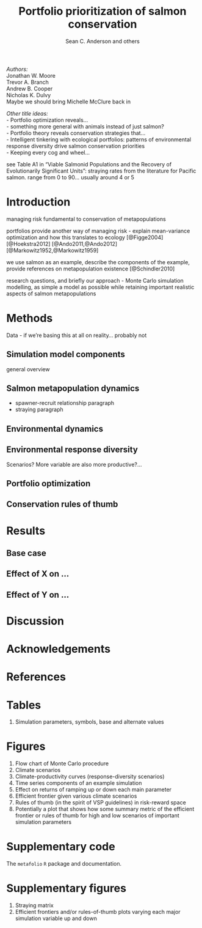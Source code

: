 % Portfolio prioritization of salmon conservation
% Sean C. Anderson and others
%

*Authors:*  
  Jonathan W. Moore  
  Trevor A. Branch  
  Andrew B. Cooper  
  Nicholas K. Dulvy  
  Maybe we should bring Michelle McClure back in

*Other title ideas:*  
- Portfolio optimization reveals...  
- something more general with animals instead of just salmon?  
- Portfolio theory reveals conservation strategies that...  
- Intelligent tinkering with ecological portfolios: patterns of environmental response diversity drive salmon conservation priorities  
- Keeping every cog and wheel...  

  see Table A1 in "Viable Salmonid Populations and the Recovery of Evolutionarily Significant Units":
  straying rates from the literature for Pacific salmon. range from 0 to 90... usually around 4 or 5

# Introduction #

managing risk fundamental to conservation of metapopulations

portfolios provide another way of managing risk - explain mean-variance optimization and how this translates to ecology
[@Figge2004]
[@Hoekstra2012] 
[@Ando2011,@Ando2012] 
[@Markowitz1952,@Markowitz1959]

we use salmon as an example, describe the components of the example, provide references on metapopulation existence
[@Schindler2010]


research questions, and briefly our approach - Monte Carlo simulation modelling, as simple a model as possible while retaining important realistic aspects of salmon metapopulations

# Methods #

Data - if we're basing this at all on reality... probably not

## Simulation model components

general overview

## Salmon metapopulation dynamics ##

- spawner-recruit relationship paragraph
- straying paragraph

## Environmental dynamics ##

## Environmental response diversity ##
Scenarios? More variable are also more productive?... 

## Portfolio optimization ##

## Conservation rules of thumb ##

# Results #

## Base case ##

## Effect of X on ... ##

## Effect of Y on ... ##

# Discussion #

# Acknowledgements #

# References #

# Tables #

1. Simulation parameters, symbols, base and alternate values

# Figures #

1. Flow chart of Monte Carlo procedure
2. Climate scenarios
3. Climate-productivity curves (response-diversity scenarios)
4. Time series components of an example simulation
5. Effect on returns of ramping up or down each main parameter
6. Efficient frontier given various climate scenarios
7. Rules of thumb (in the spirit of VSP guidelines) in risk-reward space
8. Potentially a plot that shows how some summary metric of the efficient frontier or rules of thumb for high and low scenarios of important simulation parameters

# Supplementary code #

The `metafolio` `R` package and documentation.

# Supplementary figures #

1. Straying matrix
2. Efficient frontiers and/or rules-of-thumb plots varying each major simulation variable up and down
